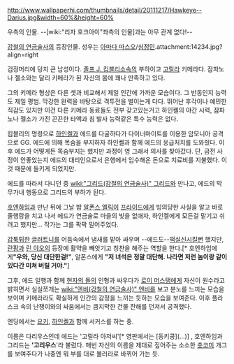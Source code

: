 http://www.wallpaperhi.com/thumbnails/detail/20111217/Hawkeye--Darius.jpg&width=60%&height=60%

우측의 인물. --[wiki:"리자 호크아이"좌측의 인물]과는 아무 관계 없다!--

[[강철의 연금술사]]의 등장인물. 성우는 [[아마다 마스오]]/[[심정민]].attachment:14234.jpg?align=right

검정머리에 덩치 큰 남성이다. [[졸프 J. 킴블리]]소속의 부하이고 [[고릴라]] 키메라다. 잠파노나 젤소와는 달리 키메라가 된 자신의 몸에 꽤나 만족하고 있다.

그의 키메라 형상은 다른 셋과 비교해서 제일 인간에 가까운 모습이다. 그 반동인지 능력도 제일 평범. 막강한 완력을 바탕으로 격투전을 벌이는게 다다. 뛰어난 후각이나 예민한 직감도 있지만 이건 다른 키메라 동료들도 전부 갖고있는거고 하인켈의 야간 시력, 잠파노나 젤소가 가진 끈끈한 타액과 침 발사 능력같은 특수 능력은 없다.
 
킴블리의 명령으로 [[하인켈]]과 에드를 다굴하다가 다이너마이트를 이용한 암모니아 공격으로 GG. 에드에 의해 목숨을 부지하자 하인켈과 함께 에드의 응급처치를 도와줬다. 이후 에드가 어떻게든 목숨부지는 했지만 과정이 영 그래서 의사를 찾아갔다. 단, 금전 사정이 안좋았는지 에드의 대리인으로서 은행에서 입수해온 돈으로 치료비를 지불했다. 이것 때문에 들키게 되었지만.

에드를 따라서 다니던 중 [[wiki:"그리드(강철의 연금술사)" 그리드]]와 만나고, 에드의 막무가내 행동으로 그리드의 부하가 된다.

[[호엔하임]]과 만난 뒤에 그날 밤 [[알폰스 엘릭]]이 [[프라이드(강철의 연금술사)|프라이드]]에게 빙의당한 사실을 알고 바로 줄행랑을 치고 나서 에드가 연금술로 마을의 빛을 없애자, 하인켈에게 모든걸 맡기고 쉬려고 했지만… 작가는 그를 팍팍 밀어주었다.

[[갑툭튀]]한 [[글러트니(강철의 연금술사)|글러트니]]를 어둠속에서 냄새를 맡아 싸우며 --에드도--[[떡실신]]시킬뻔 했지만, [[란팡]]과 [[린 야오]]의 등장에 활약을 빼앗기고 칭찬을 해주는 역할을 한다.[* 호엔하임에게'''"우와, 당신 대단한걸!"''', 알폰스에게 '''"저 녀석은 정말 대단해. 나라면 저런 놈이랑 같이 있다간 미쳐 버릴 거야."''']

그후, 에드 일행과 함께 [[현자의 돌]]의 인형과 싸우다가 [[로이 머스탱]]에게 자신이 원수라고 밝히면서 실실쪼개는 [[wiki:"엔비(강철의 연금술사)" 엔비]]를 보고 분노를 느끼는 모습을 보이며 키메라라도 확실하게 인간의 감정을 느끼는 듯하는 모습을 보여준다. 이후 플라스크 속의 난쟁이와의 싸움에서는 큼지막한 건물 잔해를 던져서 공격했다.

엔딩에서는 [[요키(강철의 연금술사)|요키]], [[하인켈(강철의 연금술사)|하인켈]]과 함께 서커스를 하는 중.

이름은 다리우스인데 에드는 '고릴라 아저씨'[* 영판에서는 [동키콩](...)] , 호엔하임과 그리드는 ''''고리우스''''라 불렀다. 매번 자신의 이름을 제대로 짚어주는 소소한 [[츳코미]] 개그를 보여주다가 나중엔 뭐 부를 대로 불러라로 바뀌어 가는 듯.
